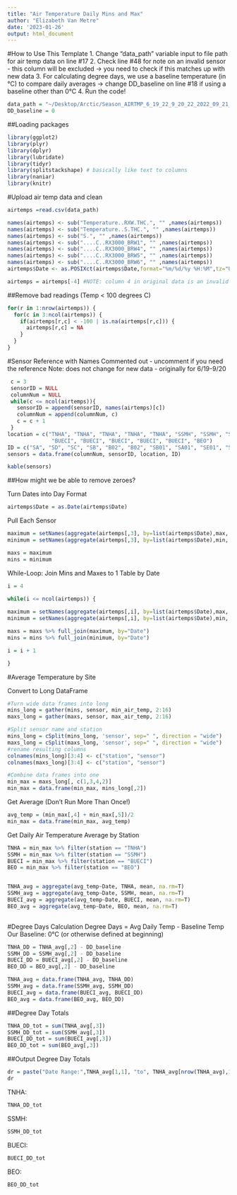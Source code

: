```yaml
---
title: "Air Temperature Daily Mins and Max"
author: "Elizabeth Van Metre"
date: '2023-01-26'
output: html_document
---
```


#How to Use This Template
1. Change "data_path" variable input to file path for air temp data on line #17
2. Check line #48 for note on an invalid sensor - this column will be excluded
-> you need to check if this matches up with new data
3. For calculating degree days, we use a baseline temperature (in °C) to compare daily averages
-> change DD_baseline on line #18 if using a baseline other than 0°C
4. Run the code!

```r
data_path = "~/Desktop/Arctic/Season_AIRTMP_6_19_22_9_20_22_2022_09_21_16_21_48_UTC_1.csv"
DD_baseline = 0
```


##Loading packages
```r
library(ggplot2)
library(plyr)
library(dplyr)
library(lubridate)
library(tidyr)
library(splitstackshape) # basically like text to columns
library(naniar)
library(knitr)
```


#Upload air temp data and clean
```r
airtemps =read.csv(data_path)

names(airtemps) <- sub("Temperature..RXW.THC.", "" ,names(airtemps))
names(airtemps) <- sub("Temperature..S.THC.", "" ,names(airtemps))
names(airtemps) <- sub("S.", "" ,names(airtemps))
names(airtemps) <- sub("....C..RX3000_BRW1", "" ,names(airtemps))
names(airtemps) <- sub("....C..RX3000_BRW4", "" ,names(airtemps))
names(airtemps) <- sub("....C..RX3000_BRW5", "" ,names(airtemps))
names(airtemps) <- sub("....C..RX3000_BRW6", "" ,names(airtemps))
airtemps$Date <- as.POSIXct(airtemps$Date,format="%m/%d/%y %H:%M",tz="UTC")

airtemps = airtemps[-4] #NOTE: column 4 in original data is an invalid Sensor - check for new data
```

##Remove bad readings (Temp < 100 degrees C)
```r
for(r in 1:nrow(airtemps)) {
  for(c in 3:ncol(airtemps)) {
    if(airtemps[r,c] < -100 | is.na(airtemps[r,c])) {
      airtemps[r,c] = NA
    }
  }
}
```


#Sensor Reference with Names
Commented out - uncomment if you need the reference
Note: does not change for new data - originally for 6/19-9/20 
```r

 c = 3
 sensorID = NULL
 columnNum = NULL
 while(c <= ncol(airtemps)){
   sensorID = append(sensorID, names(airtemps)[c])
   columnNum = append(columnNum, c)
   c = c + 1
 }
location = c("TNHA", "TNHA", "TNHA", "TNHA", "TNHA", "SSMH", "SSMH", "SSMH", "BUECI",
              "BUECI", "BUECI", "BUECI", "BUECI", "BUECI", "BEO")
ID = c("SA", "SD", "SC", "SB", "B02", "B02", "SB01", "SA01", "SE01", "SB01", "B02", "SD02", "SC01", "SA01", "B02")
sensors = data.frame(columnNum, sensorID, location, ID)

kable(sensors)

```

##How might we be able to remove zeroes?

Turn Dates into Day Format
```r
airtemps$Date = as.Date(airtemps$Date)
```

Pull Each Sensor
```r

maximum = setNames(aggregate(airtemps[,3], by=list(airtemps$Date),max, na.rm=T), c("Date", paste(sensors[1, 3],           sensors[1,4])))
minimum = setNames(aggregate(airtemps[,3], by=list(airtemps$Date),min, na.rm=T), c("Date", paste(sensors[1, 3],           sensors[1,4])))

maxs = maximum
mins = minimum


```

While-Loop: Join Mins and Maxes to 1 Table by Date
```r
i = 4

while(i <= ncol(airtemps)) {
  
maximum = setNames(aggregate(airtemps[,i], by=list(airtemps$Date),max, na.rm=T), c("Date", paste(sensors[i-1, 3],           sensors[i-1,4])))
minimum = setNames(aggregate(airtemps[,i], by=list(airtemps$Date),min, na.rm=T), c("Date", paste(sensors[i-1, 3],           sensors[i-1,4])))

maxs = maxs %>% full_join(maximum, by="Date")
mins = mins %>% full_join(minimum, by="Date")

i = i + 1

}
```

#Average Temperature by Site

Convert to Long DataFrame
```r

#Turn wide data frames into long
mins_long = gather(mins, sensor, min_air_temp, 2:16)
maxs_long = gather(maxs, sensor, max_air_temp, 2:16)

#Split sensor name and station
mins_long = cSplit(mins_long, 'sensor', sep=" ", direction = "wide")
maxs_long = cSplit(maxs_long, 'sensor', sep=" ", direction = "wide")
#rename resulting columns
colnames(mins_long)[3:4] <- c("station", "sensor")
colnames(maxs_long)[3:4] <- c("station", "sensor")

#Combine data frames into one
min_max = maxs_long[, c(1,3,4,2)]
min_max = data.frame(min_max, mins_long[,2])

```

Get Average (Don't Run More Than Once!)
```r

avg_temp = (min_max[,4] + min_max[,5])/2
min_max = data.frame(min_max, avg_temp)

```

Get Daily Air Temperature Average by Station
```r

TNHA = min_max %>% filter(station == "TNHA")
SSMH = min_max %>% filter(station == "SSMH")
BUECI = min_max %>% filter(station == "BUECI")
BEO = min_max %>% filter(station == "BEO")


TNHA_avg = aggregate(avg_temp~Date, TNHA, mean, na.rm=T)
SSMH_avg = aggregate(avg_temp~Date, SSMH, mean, na.rm=T)
BUECI_avg = aggregate(avg_temp~Date, BUECI, mean, na.rm=T)
BEO_avg = aggregate(avg_temp~Date, BEO, mean, na.rm=T)
  
```

#Degree Days Calculation
Degree Days = Avg Daily Temp - Baseline Temp
Our Baseline: 0°C (or otherwise defined at beginning)
```r
TNHA_DD = TNHA_avg[,2] - DD_baseline
SSMH_DD = SSMH_avg[,2] - DD_baseline
BUECI_DD = BUECI_avg[,2] - DD_baseline
BEO_DD = BEO_avg[,2] - DD_baseline

TNHA_avg = data.frame(TNHA_avg, TNHA_DD)
SSMH_avg = data.frame(SSMH_avg, SSMH_DD)
BUECI_avg = data.frame(BUECI_avg, BUECI_DD)
BEO_avg = data.frame(BEO_avg, BEO_DD)
```

##Degree Day Totals
```r
TNHA_DD_tot = sum(TNHA_avg[,3])
SSMH_DD_tot = sum(SSMH_avg[,3])
BUECI_DD_tot = sum(BUECI_avg[,3])
BEO_DD_tot = sum(BEO_avg[,3])
```

##Output Degree Day Totals
```r
dr = paste("Date Range:",TNHA_avg[1,1], "to", TNHA_avg[nrow(TNHA_avg),1])
dr
```

TNHA:
```r
TNHA_DD_tot
```

SSMH:
```r
SSMH_DD_tot
```

BUECI:
```r
BUECI_DD_tot
```

BEO:
```r
BEO_DD_tot
```

